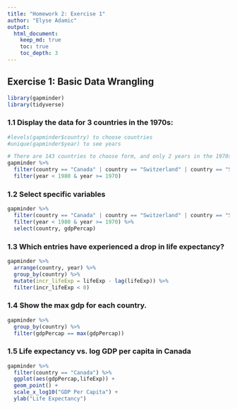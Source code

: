 ```yaml
---
title: "Homework 2: Exercise 1"
author: "Elyse Adamic"
output:
  html_document:
    keep_md: true
    toc: true
    toc_depth: 3
---
```


## Exercise 1: Basic Data Wrangling
```r
library(gapminder)
library(tidyverse)
```
 
### 1.1 Display the data for 3 countries in the 1970s:
```r
#levels(gapminder$country) to choose countries
#unique(gapminder$year) to see years

# There are 143 countries to choose form, and only 2 years in the 1970s
gapminder %>%
  filter(country == "Canada" | country == "Switzerland" | country == "Sweden") %>%
  filter(year < 1980 & year >= 1970)
```

### 1.2 Select specific variables 
```r
gapminder %>%
  filter(country == "Canada" | country == "Switzerland" | country == "Sweden") %>%
  filter(year < 1980 & year >= 1970) %>% 
  select(country, gdpPercap)
```
 
### 1.3 Which entries have experienced a drop in life expectancy?
```r
gapminder %>%
  arrange(country, year) %>% 
  group_by(country) %>%
  mutate(incr_lifeExp = lifeExp - lag(lifeExp)) %>% 
  filter(incr_lifeExp < 0)
```

### 1.4 Show the max gdp for each country. 
```r
gapminder %>%
  group_by(country) %>%
  filter(gdpPercap == max(gdpPercap))
```

### 1.5 Life expectancy vs. log GDP per capita in Canada
```r
gapminder %>% 
  filter(country == "Canada") %>% 
  ggplot(aes(gdpPercap,lifeExp)) +
  geom_point() + 
  scale_x_log10("GDP Per Capita") +
  ylab("Life Expectancy")
```
